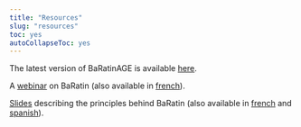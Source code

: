 ---
title: "Resources"
slug: "resources"
toc: yes
autoCollapseToc: yes
---

The latest version of BaRatinAGE is available [here](https://github.com/BaRatin-tools/BaRatinAGE/releases).

A [webinar](https://youtu.be/TdRH1jmFhZQ?feature=shared) on BaRatin (also available in [french](https://youtu.be/dUutJkCaAro?feature=shared)). 

[Slides](/doc/BaRatin_principles_ENGLISH_2022.pdf) describing the principles behind BaRatin (also available in [french](/doc/BaRatin_principes_FRANCAIS_2021.pdf) and [spanish](/doc/BaRatin_principios_ESPANOL_2022.pdf)).
